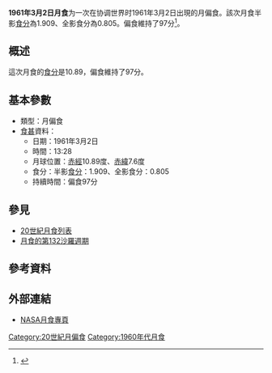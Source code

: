 {{Notability|time=2022-05-10T08:21:29+00:00}}
{{Infobox lunar eclipse
| date        = 1961年3月2日
| time        = 13:28
| nature     = 月偏食
| saros       = 132
| gamma           = 0.554
| magnitude      = 半影食分：1.909<br/>全影食分：0.805
| par_duration   = 97分
| tot_duration    = 
| chart               = Lunar eclipse chart close-1961Mar02.png
}}
'''1961年3月2日月食'''为一次在协调世界时1961年3月2日出現的月偏食。該次月食半影[[食分|食分]]為1.909、全影食分為0.805。偏食維持了97分<ref name="nasa_catalog_list">{{cite web|url=http://eclipse.gsfc.nasa.gov/LEcat/LE1901-2000.html|title=Lunar Eclipses: 1901 to 2000|language=en|publisher=[[NASA|NASA]]|archiveurl=https://web.archive.org/web/20080331031357/http://eclipse.gsfc.nasa.gov/LEcat/LE1901-2000.html|archivedate=2008-03-31|deadurl=yes|accessdate=2016-09-10}}</ref>。

== 概述 ==
這次月食的[[食分|食分]]是10.89，偏食維持了97分。

== 基本參數 ==
{{NoteUTC}}
* 類型：月偏食
*[[食甚|食甚]]資料：
** 日期：1961年3月2日
** 時間：13:28
** 月球位置：[[赤經|赤經]]10.89度、[[赤緯|赤緯]]7.6度
** 食分：半影[[食分|食分]]：1.909、全影食分：0.805
** 持續時間：偏食97分

== 參見 ==
{{portal box|天文學}}
* [[20世紀月食列表|20世紀月食列表]]
* [[月食的第132沙羅週期|月食的第132沙羅週期]]

== 參考資料 ==
{{reflist}}

== 外部連結 ==
* [http://eclipse.gsfc.nasa.gov/lunar.html NASA月食專頁]{{Wayback|url=http://eclipse.gsfc.nasa.gov/lunar.html |date=20181231235927 }}{{en icon}}
{{Lunar-eclipse-stub}}
{{月食}}

[[Category:20世紀月偏食|Category:20世紀月偏食]]
[[Category:1960年代月食|Category:1960年代月食]]